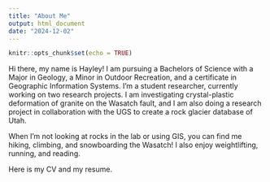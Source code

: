 ```yaml
---
title: "About Me"
output: html_document
date: "2024-12-02"
---
```


```r
knitr::opts_chunk$set(echo = TRUE)
```

Hi there, my name is Hayley! I am pursuing a Bachelors of Science with a Major in Geology, a Minor in Outdoor Recreation, and a certificate in Geographic Information Systems. I'm a student researcher, currently working on two research projects. I am investigating crystal-plastic deformation of granite on the Wasatch fault, and I am also doing a research project in collaboration with the UGS to create a rock glacier database of Utah. 

When I'm not looking at rocks in the lab or using GIS, you can find me hiking, climbing, and snowboarding the Wasatch! I also enjoy weightlifting, running, and reading. 

Here is my CV and my resume. 

